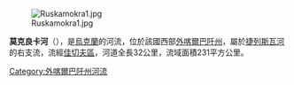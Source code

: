 [[Image:Ruskamokra1.jpg|right]]

'''莫克良卡河'''（{{lang-uk|Мокрянка}}），是[[烏克蘭|烏克蘭]]的河流，位於該國西部[[外喀爾巴阡州|外喀爾巴阡州]]，屬於[[捷列斯瓦河|捷列斯瓦河]]的右支流，流經[[佳切夫區|佳切夫區]]，河道全長32公里，流域面積231平方公里。

{{DEFAULTSORT:Мокрянка (річка)}}
[[Category:外喀爾巴阡州河流|Category:外喀爾巴阡州河流]]


{{Ukraine-river-stub}}